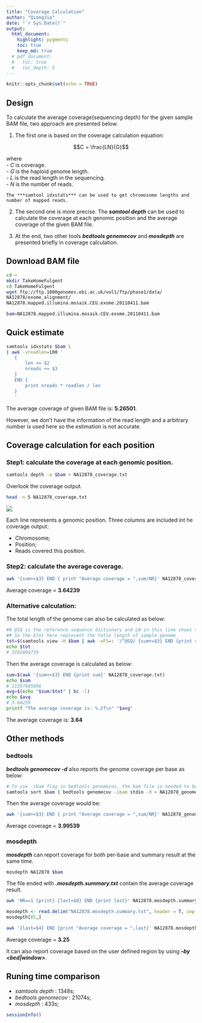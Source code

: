 ```yaml
---
title: "Coverage Calculation"
author: "QiongJia"
date: "`r Sys.Date()`"
output: 
  html_document:
    highlight: pygments
    toc: true
    keep_md: true
  # pdf_document:
  #   toc: true
  #   toc_depth: 3
---
```


```r
knitr::opts_chunk$set(echo = TRUE)
```

## Design  

To calculate the average coverage(sequencing depth) for the given sample BAM file, two approach are presented below.  

1. The first one is based on the coverage calculation equation:   

$$C = \frac{LN}{G}$$  

where    
 - $C$ is coverage.  
 - $G$ is the haploid genome length.  
 - $L$ is the read length in the sequencing.  
 - $N$ is the number of reads.  
 
    The ***samtool idxstats*** can be used to get chromosome lengths and number of mapped reads.

2. The second one is more precise. The ***samtool depth*** can be used to calculate the coverage at each genomic position and the average coverage of the given BAM file.  

3. At the end, two other tools ***bedtools genomecov*** and ***mosdepth*** are presented briefly in coverage calculation.   

## Download BAM file 

```bash
cd ~
mkdir TakeHomeFulgent
cd TakeHomeFulgent
wget ftp://ftp.1000genomes.ebi.ac.uk/vol1/ftp/phase1/data/
NA12878/exome_alignment/
NA12878.mapped.illumina.mosaik.CEU.exome.20110411.bam

bam=NA12878.mapped.illumina.mosaik.CEU.exome.20110411.bam
```

## Quick estimate 

```bash
samtools idxstats $bam \
| awk -vreadlen=100 '
   {
       len += $2
       nreads += $3
   }
   END {
       print nreads * readlen / len
   }
   '
```

The average coverage of given BAM file is: **5.26501**.  

However, we don't have the information of the read length and a arbitrary number is used here so the estimation is not accurate.  

## Coverage calculation for each position 

### Step1: calculate the coverage at each genomic position. 

```bash
samtools depth -a $bam > NA12878_coverage.txt
```

Overlook the coverage output.   

```bash
head -n 5 NA12878_coverage.txt
```
![](NA12878_coverage.txt.png)    

  
Each line represents a genomic position. Three columns are included int he coverage output:   

- Chromosome;  
- Position;  
- Reads covered this position.   

### Step2: calculate the average coverage. 

```bash
awk '{sum+=$3} END { print "Average coverage = ",sum/NR}' NA12878_coverage.txt
```

Average coverage = **3.64239**

### Alternative calculation:  

The total length of the genome can also be calculated as below:  

```bash
## @SQ is the reference sequence dictionary and LN in this line shows the reference sequence length. 
## So the $tot here represent the totle length of sample genome
tot=$(samtools view -H $bam | awk -vFS=: '/^@SQ/ {sum+=$3} END {print sum}')
echo $tot
# 3101804739
```

Then the average coverage is calculated as below: 

```bash
sum=$(awk '{sum+=$3} END {print sum}' NA12878_coverage.txt)
echo $sum
# 11297985096
avg=$(echo "$sum/$tot" | bc -l)
echo $avg
# 3.64239
printf "The average coverage is: %.2f\n" "$avg"
```

The average coverage is: **3.64**  

## Other methods  

### bedtools  

***bedtools genomecov -d*** also reports the genome coverage per base as below:  

```bash
# To use -ibam flag in bedtools genomecov, the bam file is needed to be sorted by position
samtools sort $bam | bedtools genomecov -ibam stdin -d > NA12878_genomecov.txt
```

Then the average coverage would be: 

```bash
awk '{sum+=$3} END { print "Average coverage = ",sum/NR}' NA12878_genomecov.txt
```

Average coverage = **3.99539**

### mosdepth 

***mosdepth*** can report coverage for both per-base and summary result at the same time.

```bash
mosdepth NA12878 $bam
```

The file ended with ***.mosdepth.summary.txt*** contain the average coverage result.  

```bash
awk 'NR==1 {print} {last=$0} END {print last}' NA12878.mosdepth.summary.txt
```

```r
mosdepth <- read.delim("NA12878.mosdepth.summary.txt", header = T, sep = "\t")
mosdepth[85,]
```

```bash
awk '{last=$4} END {print "Average coverage = ",last}' NA12878.mosdepth.summary.txt
```

Average coverage = **3.25**

It can also report coverage based on the user defined region by using ***--by <bed|window>***. 

## Runing time comparison  

- *samtools depth* :  1348s;
- *bedtools genomecov* : 21074s;
- *mosdepth* : 433s;

```r
sessionInfo()
```